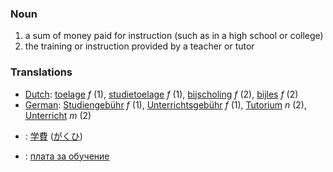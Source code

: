 === Noun ===
# a sum of money paid for instruction (such as in a high school or college)
# the training or instruction provided by a teacher or tutor

=== Translations ===
*[[Dutch]]: [[toelage]] ''f'' (1), [[studietoelage]] ''f'' (1), [[bijscholing]] ''f'' (2), [[bijles]] ''f'' (2)
*[[German]]: [[Studiengebühr]] ''f'' (1), [[Unterrichtsgebühr]] ''f'' (1), [[Tutorium]] ''n'' (2), [[Unterricht]] ''m'' (2)
*{{ja}}: [[学費]] ([[がくひ]])
*{{ru}}: [[плата за обучение]]